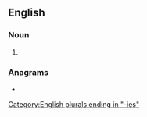 ==English==

===Noun===
{{head|en|noun plural form}}

# {{plural of|rowdy|lang=en}}

===Anagrams===
* {{anagrams|en|a=deiorsw|dowries|weirdos|wordies}}

[[Category:English plurals ending in "-ies"]]
